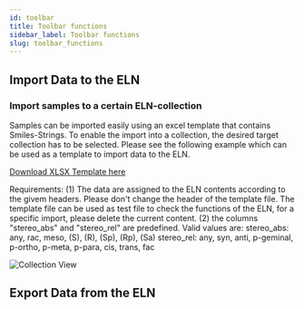 ```yaml
---
id: toolbar
title: Toolbar functions
sidebar_label: Toolbar functions
slug: toolbar_functions
---
```


## Import Data to the ELN
### Import samples to a certain ELN-collection

Samples can be imported easily using an excel template that contains Smiles-Strings. To enable the import into a collection, the desired target collection has to be selected. 
Please see the following example which can be used as a template to import data to the ELN. 

[Download XLSX Template here](https://github.com/ComPlat/chemotion_saurus/blob/master/static/files/template%20_sample_import.xlsx) 

Requirements: 
(1) The data are assigned to the ELN contents according to the givem headers. Please don't change the header of the template file. The template file can be used as test file to check the functions of the ELN, for a specific import, please delete the current content.
(2) the columns "stereo_abs" and "stereo_rel" are predefined. Valid values are: 
stereo_abs: any, rac, meso, (S), (R), (Sp), (Rp), (Sa)
stereo_rel: any, syn, anti, p-geminal, p-ortho, p-meta, p-para, cis, trans, fac

![Collection View](/img/import_samples.gif)


## Export Data from the ELN
